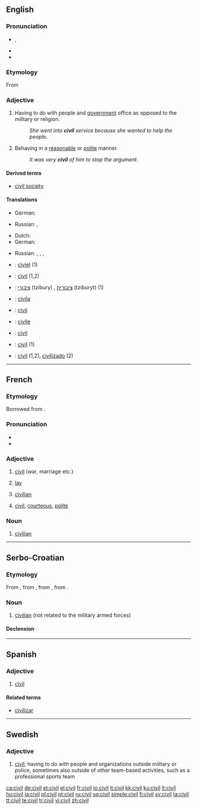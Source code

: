 ==English==

===Pronunciation===
* {{enPR|ʹsĭv-əl}} {{IPA|/ˈsɪv.əl/}}, {{SAMPA|/"sIv.@l/}}
* {{audio|en-us-civil.ogg|Audio (US)}}
* {{rhymes|ɪvəl}}

===Etymology===
From {{etyl|la}} {{term|civilis|lang=la||relating to a citizen}}

===Adjective===
{{en-adj}}

# Having to do with people and [[government]] office as opposed to the military or religion.
#: ''She went into '''civil''' service because she wanted to help the people''.
# Behaving in a [[reasonable]] or [[polite]] manner.
#: ''It was very '''civil''' of him to stop the argument''.

====Derived terms====
* [[civil society]]

====Translations====
{{trans-top|Related to people and government office as opposed to miliary or religion}}
* German: {{t+|de|zivil}}
{{trans-mid}}
* Russian: {{t|ru|гражданский|tr=graždánskij|sc=Cyrl}}, {{t|ru|штатский|tr=štátskij|sc=Cyrl}}
{{trans-bottom}}

{{trans-top|In a reasonable or polite manner}}
* Dutch: {{t+|nl|burgerlijk}}
* German: {{t-|de|zivilisiert}}
{{trans-mid}}
* Russian: {{t|ru|цивилизованный|tr=civilizóvannyj|sc=Cyrl}}, {{t|ru|воспитанный|tr=vospítannyj|sc=Cyrl}}, {{t|ru|культурный|tr=kul'túrnyj|sc=Cyrl}}, {{t+|ru|вежливый|tr=v'éžlivyj|sc=Cyrl}}
{{trans-bottom}}

{{checktrans-top}}
* {{ttbc|Dutch}}: [[civiel]] (1)
* {{ttbc|French}}: [[civil]] (1,2)
* {{ttbc|Hebrew}}: [[ציבורי]] (tzibury) {{m}}, [[ציבורית]] (tziburyt) {{f}} (1)
* {{ttbc|Ido}}: [[civila]]
* {{ttbc|Interlingua}}: [[civil]]
{{trans-mid}}
* {{ttbc|Italian}}: [[civile]]
* {{ttbc|Spanish}}: [[civil]]
* {{ttbc|Swedish}}: [[civil#Swedish|civil]] (1)
* {{ttbc|Portuguese}}: [[civil]] (1,2), [[civilizado]] (2)
{{trans-bottom}}

----

==French==
{{wikipedia|lang=fr}}
===Etymology===
Borrowed from {{etyl|la|fr}} {{term|civilis}}.

===Pronunciation===
*{{IPA|/sivil/|lang=fr}}
* {{audio|Fr-civil.ogg|Audio}}

===Adjective===
{{fr-adj}}

# [[civil]] (war, marriage etc.)
# {{politics|lang=fr}} [[lay]]
# [[civilian]]
# {{literary|lang=fr}} [[civil]], [[courteous]], [[polite]]

===Noun===
{{fr-noun|m}}

# [[civilian]]

----

==Serbo-Croatian==

===Etymology===
From {{etyl|de|sh}} {{term|Zivil|lang=de}}, from {{etyl|fr|sh}} {{term|civil|lang=fr}}, from {{etyl|la|sh}} {{term|civilis|cīvīlis|civic, civil|lang=la}}, from {{term|civis|cīvis|citizen|lang=la}}.

===Noun===
{{sh-noun|g=m|head=cìvīl|r|цивил|цѝвӣл}}

# [[civilian]] (not related to the military armed forces)

====Declension====
{{sh-decl-noun
|cìvīl|civili
|civíla|civila
|civilu|civilima
|civila|civile
|civile|civili
|civilu|civilima
|civilom|civilima
}}

----

==Spanish==

===Adjective===
{{es-adj|pl=civiles}}

# [[civil#English|civil]]

====Related terms====
* [[civilizar]]

----

==Swedish==

===Adjective===
{{infl|sv|adjective}}
{{sv-adj-abs}}

# [[civil#English|civil]]; having to do with people and organizations outside military or police, sometimes also outside of other team-based activities, such as a professional sports team

[[ca:civil]]
[[de:civil]]
[[et:civil]]
[[el:civil]]
[[fr:civil]]
[[io:civil]]
[[it:civil]]
[[kk:civil]]
[[ku:civil]]
[[lt:civil]]
[[hu:civil]]
[[ja:civil]]
[[pl:civil]]
[[pt:civil]]
[[ru:civil]]
[[sq:civil]]
[[simple:civil]]
[[fi:civil]]
[[sv:civil]]
[[ta:civil]]
[[tt:civil]]
[[te:civil]]
[[tr:civil]]
[[vi:civil]]
[[zh:civil]]